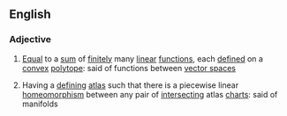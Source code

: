 ==English==
{{wikipedia}}
===Adjective===
{{en-adj|-}}
#{{mathematics}} [[Equal]] to a [[sum]] of [[finite]]ly many [[linear]] [[function]]s, each [[defined]] on a [[convex]] [[polytope]]: said of functions between [[vector space]]s
#{{topology}} Having a [[defining]] [[atlas]] such that there is a piecewise linear [[homeomorphism]] between any pair of [[intersect]]ing atlas [[chart]]s: said of manifolds